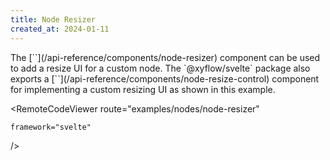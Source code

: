 ```yaml
---
title: Node Resizer
created_at: 2024-01-11
---
```



<ExampleLayout>
The [`<NodeResizer />`](/api-reference/components/node-resizer) component can be used to add a resize UI for a custom node. The `@xyflow/svelte` package also exports a [`<NodeResizeControl />`](/api-reference/components/node-resize-control) component for implementing a custom resizing UI as shown in this example.

  <RemoteCodeViewer
    route="examples/nodes/node-resizer"
    
    framework="svelte"
  />
</ExampleLayout>
